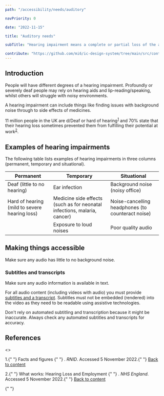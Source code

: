 ```yaml
---
path: "/accessibility/needs/auditory"

navPriority: 0

date: "2022-11-15"

title: "Auditory needs"

subTitle: "Hearing impairment means a complete or partial loss of the ability to hear in one or both ears."

contribute: "https://github.com/mi6/ic-design-system/tree/main/src/content/structured/accessibility/needs/auditory.mdx"
---
```



## Introduction

People will have different degrees of a hearing impairment. Profoundly or severely deaf people may rely on hearing aids and lip-reading/speaking, whilst others will struggle with noisy environments.

A hearing impairment can include things like finding issues with background noise through to side effects of medicines.

11 million people in the UK are d/Deaf or hard of hearing<sup id="ref-1"><a href="#fn-1">1</a></sup> and 70% state that their hearing loss sometimes prevented them from fulfilling their potential at work<sup id="ref-2"><a href="#fn-2">2</a></sup>.

## Examples of hearing impairments

The following table lists examples of hearing impairments in three columns (permanent, temporary and situational).

| Permanent                                     | Temporary                                                                | Situational                                       |
| --------------------------------------------- | ------------------------------------------------------------------------ | ------------------------------------------------- |
| Deaf (little to no hearing)                   | Ear infection                                                            | Background noise (noisy office)                   |
| Hard of hearing (mild to severe hearing loss) | Medicine side effects (such as for neonatal infections, malaria, cancer) | Noise-cancelling headphones (to counteract noise) |
|                                               | Exposure to loud noises                                                  | Poor quality audio                                |

## Making things accessible

Make sure any audio has little to no background noise.

### Subtitles and transcripts

<IcAlert
  heading="Keep compliant"
  message="Due to the nature of some Intelligence Community apps and services, transcription,
  subtitles and pre-processing might not be possible. This should always be
  recorded in your Accessibility Statement with equitable alternatives offered where reasonably possible."
  variant="warning"
/>

Make sure any audio information is available in text.

For all audio content (including videos with audio) you must provide [subtitles and a transcript](/accessibility/requirement/subtitles-transcripts-captions). Subtitles must not be embedded (rendered) into the video as they need to be readable using assistive technologies.

Don't rely on automated subtitling and transcription because it might be inaccurate. Always check any automated subtitles and transcripts for accuracy.

## References

<>
  <p>
    1.{" "}
    <ic-link
      target="_blank"
      href="https://rnid.org.uk/about-us/research-and-policy/facts-and-figures/"
      rel="noreferer noopener nofollow"
      id="fn-1"
    >
      Facts and figures
    </ic-link>{" "}
    .<i> RNID</i>. Accessed 5 November 2022.{" "}
    <a href="#ref-1">Back to content</a>
  </p>
  <p>
    2.{" "}
    <ic-link
      target="_blank"
      href="https://www.england.nhs.uk/wp-content/uploads/2017/09/hearing-loss-what-works-guide-employment.pdf"
      rel="noreferer noopener nofollow"
      id="fn-2"
    >
      What works: Hearing Loss and Employment
    </ic-link>{" "}
    .<i> NHS England</i>. Accessed 5 November 2022.{" "}
    <a href="#ref-2">Back to content</a>
  </p>
</>{" "}
